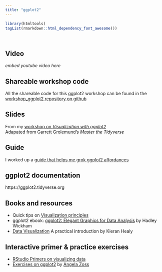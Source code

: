 ```yaml
---
title: "ggplot2"
---
```


```r
library(htmltools)
tagList(rmarkdown::html_dependency_font_awesome())
```

<p> &nbsp;

## Video

_embed youtube video here_

## Shareable workshop code

All the shareable code for this ggplot2 workshop can be found in the [workshop_ggplot2 repository on github](https://github.com/libjohn/workshop_ggplot2)

## Slides

From my [workshop on _Visualization with ggplot2_](//slides/index.html)  
Adapated from Garrett Grolemund's _Master the Tidyverse_

## Guide

I worked up a [guide that helps me grok ggplot2 affordances](guide.html)

## ggplot2 documentation

https://ggplot2.tidyverse.org

## Books and resources

- Quick tips on [Visualization principles](https://introds.org/slides/w4_d1-effective-dataviz/w4_d1-effective-dataviz.html#26)
- ggplot2 ebook:  [ggplot2: Elegant Graphics for Data Analysis](https://ggplot2-book.org/) by Hadley Wickham
- [Data Visualization](https://socviz.co/gettingstarted.html#gettingstarted) A practical introduction by Kieran Healy

## Interactive primer & practice exercises

- [RStudio Primers on visualizing data](https://rstudio.cloud/learn/primers/3)
- [Exercises on ggplot2](https://github.com/amzoss/ggplot2-DF19) by [Angela Zoss](https://library.duke.edu/about/directory/staff/angela.zoss)

